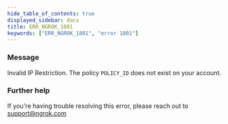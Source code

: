 ```yaml
---
hide_table_of_contents: true
displayed_sidebar: docs
title: ERR_NGROK_1801
keywords: ["ERR_NGROK_1801", "error 1801"]
---
```


### Message

Invalid IP Restriction. The policy `POLICY_ID` does not exist on your account.

### Further help

If you're having trouble resolving this error, please reach out to [support@ngrok.com](mailto:support@ngrok.com?subject=Help%20with%20ERR_NGROK_1801)
